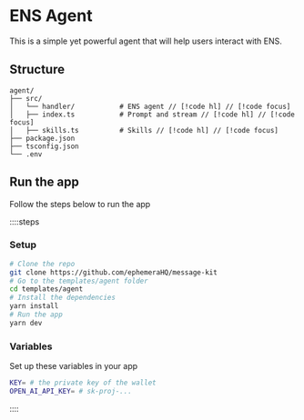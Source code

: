# ENS Agent

This is a simple yet powerful agent that will help users interact with ENS.

## Structure

```
agent/
├── src/
│   └── handler/           # ENS agent // [!code hl] // [!code focus]
│   ├── index.ts           # Prompt and stream // [!code hl] // [!code focus]
│   ├── skills.ts          # Skills // [!code hl] // [!code focus]
├── package.json
├── tsconfig.json
└── .env
```

## Run the app

Follow the steps below to run the app

::::steps

### Setup

```bash [cmd]
# Clone the repo
git clone https://github.com/ephemeraHQ/message-kit
# Go to the templates/agent folder
cd templates/agent
# Install the dependencies
yarn install
# Run the app
yarn dev
```

### Variables

Set up these variables in your app

```bash [.env]
KEY= # the private key of the wallet
OPEN_AI_API_KEY= # sk-proj-...
```

::::

